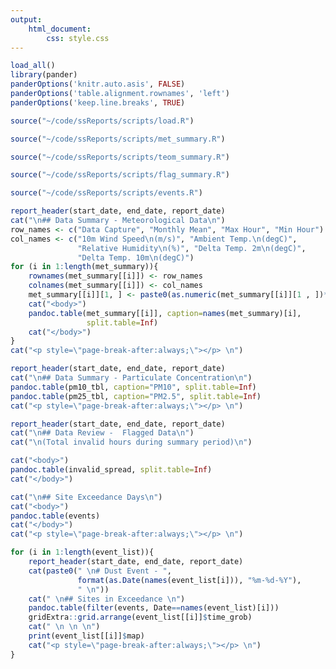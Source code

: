 ```yaml
---
output: 
    html_document:
        css: style.css
---
```


```r
load_all()
library(pander)
panderOptions('knitr.auto.asis', FALSE)
panderOptions('table.alignment.rownames', 'left')
panderOptions('keep.line.breaks', TRUE)
```

```r
source("~/code/ssReports/scripts/load.R")
```

```r
source("~/code/ssReports/scripts/met_summary.R")
```

```r
source("~/code/ssReports/scripts/teom_summary.R")
```

```r
source("~/code/ssReports/scripts/flag_summary.R")
```

```r
source("~/code/ssReports/scripts/events.R")
```

```r
report_header(start_date, end_date, report_date)
cat("\n## Data Summary - Meteorological Data\n") 
row_names <- c("Data Capture", "Monthly Mean", "Max Hour", "Min Hour")
col_names <- c("10m Wind Speed\n(m/s)", "Ambient Temp.\n(degC)", 
               "Relative Humidity\n(%)", "Delta Temp. 2m\n(degC)", 
               "Delta Temp. 10m\n(degC)")
for (i in 1:length(met_summary)){
    rownames(met_summary[[i]]) <- row_names
    colnames(met_summary[[i]]) <- col_names
    met_summary[[i]][1, ] <- paste0(as.numeric(met_summary[[i]][1 , ])*100, "%")
    cat("<body>")
    pandoc.table(met_summary[[i]], caption=names(met_summary)[i],
                 split.table=Inf)
    cat("</body>")
}
cat("<p style=\"page-break-after:always;\"></p> \n")
```

```r
report_header(start_date, end_date, report_date)
cat("\n## Data Summary - Particulate Concentration\n")
pandoc.table(pm10_tbl, caption="PM10", split.table=Inf)
pandoc.table(pm25_tbl, caption="PM2.5", split.table=Inf)
cat("<p style=\"page-break-after:always;\"></p> \n")
```

```r
report_header(start_date, end_date, report_date)
cat("\n## Data Review -  Flagged Data\n")
cat("\n(Total invalid hours during summary period)\n")

cat("<body>")
pandoc.table(invalid_spread, split.table=Inf)
cat("</body>")

cat("\n## Site Exceedance Days\n")
cat("<body>")
pandoc.table(events)
cat("</body>")
cat("<p style=\"page-break-after:always;\"></p> \n")
```

```r
for (i in 1:length(event_list)){
    report_header(start_date, end_date, report_date)
    cat(paste0(" \n# Dust Event - ", 
               format(as.Date(names(event_list[i])), "%m-%d-%Y"), 
               " \n"))
    cat(" \n## Sites in Exceedance \n")
    pandoc.table(filter(events, Date==names(event_list)[i]))
    gridExtra::grid.arrange(event_list[[i]]$time_grob)
    cat(" \n \n \n")
    print(event_list[[i]]$map)
    cat("<p style=\"page-break-after:always;\"></p> \n")
}
```
